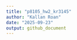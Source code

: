 ```yaml
---
title: "p8105_hw2_kr3145"
author: "Kallan Roan"
date: "2025-09-23"
output: github_document
---
```




